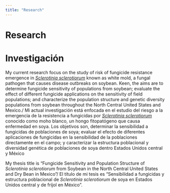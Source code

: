 ```yaml
---
title: "Research"
---
```

  
# Research
# Investigación
  
My current research focus on the study of risk of fungicide resistance emergence in [_Sclerotinia sclerotiorum_](https://onlinelibrary.wiley.com/doi/full/10.1111/j.1364-3703.2005.00316.x)
known as white mold, a fungal pathogen that causes disease outbreaks on soybean. Keen, the aims are  to determine fungicide sensitivity of populations from soybean; evaluate the effect of different fungicide applications on the sensitivity of field populations; and characterize the population structure and genetic diversity populations from soybean throughout the North Central United States and Mexico./ Mi actual investigación está enfocada en el estudio del riesgo a la emergencia de la resistencia a fungicidas por [_Sclerotinia sclerotiorum_](https://onlinelibrary.wiley.com/doi/full/10.1111/j.1364-3703.2005.00316.x)  conocido como moho blanco, un hongo fitopatógeno que causa enfermedad en soya. Los objetivos son, determinar la sensibilidad a fungicidas de poblaciones de soya; evaluar el efecto de diferentes aplicaciones de fungicidas en la sensibilidad de la poblaciones directamente en el campo; y caracterizar la estructura poblacional y diversidad genética de poblaciones de soya dentro Estados Unidos central y México  

My thesis title is "Fungicide Sensitivity and Population Structure of _Sclerotinia sclerotiorum_ from Soybean in
the North Central United States and Dry Bean
in Mexico"/ El título de mi tesis es  "Sensibilidad a fungicidas y estructura poblacional de _Sclerotinia sclerotiorum_ de soya en Estados Unidos central y de fríjol en México".